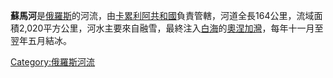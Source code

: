 '''蘇馬河'''是[[俄羅斯|俄羅斯]]的河流，由[[卡累利阿共和國|卡累利阿共和國]]負責管轄，河道全長164公里，流域面積2,020平方公里，河水主要來自融雪，最終注入[[白海|白海]]的[[奧涅加灣|奧涅加灣]]，每年十一月至翌年五月結冰。

{{Russia-geo-stub}}
[[Category:俄羅斯河流|Category:俄羅斯河流]]
